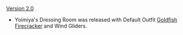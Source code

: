 {{Change History/Header}}
[[Version 2.0]]
* Yoimiya's Dressing Room was released with Default Outfit [[Goldfish Firecracker]] and Wind Gliders.